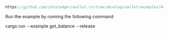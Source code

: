 
<DotEnvWarning />

```rust reference
https://github.com/iotaledger/wallet.rs/tree/develop/wallet/examples/04_get_balance.rs
```

Run the example by running the following command:

<CodeBlock className="language-bash">
    cargo run --example get_balance --release
</CodeBlock>